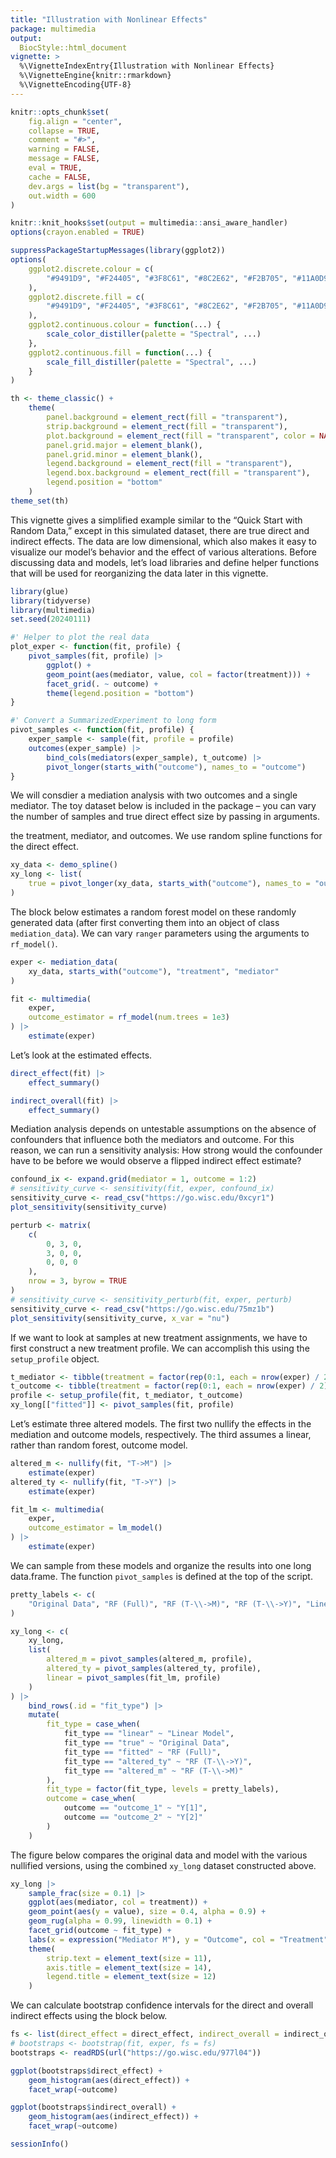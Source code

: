 ```yaml
---
title: "Illustration with Nonlinear Effects"
package: multimedia
output: 
  BiocStyle::html_document
vignette: >
  %\VignetteIndexEntry{Illustration with Nonlinear Effects}
  %\VignetteEngine{knitr::rmarkdown}
  %\VignetteEncoding{UTF-8}
---
```


```r
knitr::opts_chunk$set(
    fig.align = "center",
    collapse = TRUE,
    comment = "#>",
    warning = FALSE,
    message = FALSE,
    eval = TRUE,
    cache = FALSE,
    dev.args = list(bg = "transparent"),
    out.width = 600
)

knitr::knit_hooks$set(output = multimedia::ansi_aware_handler)
options(crayon.enabled = TRUE)

suppressPackageStartupMessages(library(ggplot2))
options(
    ggplot2.discrete.colour = c(
        "#9491D9", "#F24405", "#3F8C61", "#8C2E62", "#F2B705", "#11A0D9"
    ),
    ggplot2.discrete.fill = c(
        "#9491D9", "#F24405", "#3F8C61", "#8C2E62", "#F2B705", "#11A0D9"
    ),
    ggplot2.continuous.colour = function(...) {
        scale_color_distiller(palette = "Spectral", ...)
    },
    ggplot2.continuous.fill = function(...) {
        scale_fill_distiller(palette = "Spectral", ...)
    }
)

th <- theme_classic() +
    theme(
        panel.background = element_rect(fill = "transparent"),
        strip.background = element_rect(fill = "transparent"),
        plot.background = element_rect(fill = "transparent", color = NA),
        panel.grid.major = element_blank(),
        panel.grid.minor = element_blank(),
        legend.background = element_rect(fill = "transparent"),
        legend.box.background = element_rect(fill = "transparent"),
        legend.position = "bottom"
    )
theme_set(th)
```

This vignette gives a simplified example similar to the "Quick Start with Random
Data," except in this simulated dataset, there are true direct and indirect
effects. The data are low dimensional, which also makes it easy to visualize our
model's behavior and the effect of various alterations. Before discussing data
and models, let's load libraries and define helper functions that will be used
for reorganizing the data later in this vignette. 

```r
library(glue)
library(tidyverse)
library(multimedia)
set.seed(20240111)

#' Helper to plot the real data
plot_exper <- function(fit, profile) {
    pivot_samples(fit, profile) |>
        ggplot() +
        geom_point(aes(mediator, value, col = factor(treatment))) +
        facet_grid(. ~ outcome) +
        theme(legend.position = "bottom")
}

#' Convert a SummarizedExperiment to long form
pivot_samples <- function(fit, profile) {
    exper_sample <- sample(fit, profile = profile)
    outcomes(exper_sample) |>
        bind_cols(mediators(exper_sample), t_outcome) |>
        pivot_longer(starts_with("outcome"), names_to = "outcome")
}
```

We will consdier a mediation analysis with two outcomes and a single mediator.
The toy dataset below is included in the package -- you can vary the number of
samples and true direct effect size by passing in arguments.

the treatment, mediator, and outcomes. We use
random spline functions for the direct effect.

```r
xy_data <- demo_spline()
xy_long <- list(
    true = pivot_longer(xy_data, starts_with("outcome"), names_to = "outcome")
)
```

The block below estimates a random forest model on these randomly generated data
(after first converting them into an object of class `mediation_data`). We can
vary `ranger` parameters using the arguments to `rf_model()`.

```r
exper <- mediation_data(
    xy_data, starts_with("outcome"), "treatment", "mediator"
)

fit <- multimedia(
    exper,
    outcome_estimator = rf_model(num.trees = 1e3)
) |>
    estimate(exper)
```

Let's look at the estimated effects.

```r
direct_effect(fit) |>
    effect_summary()

indirect_overall(fit) |>
    effect_summary()
```

Mediation analysis depends on untestable assumptions on the absence of
confounders that influence both the mediators and outcome. For this reason, we
can run a sensitivity analysis: How strong would the confounder have to be
before we would observe a flipped indirect effect estimate?

```r
confound_ix <- expand.grid(mediator = 1, outcome = 1:2)
# sensitivity_curve <- sensitivity(fit, exper, confound_ix)
sensitivity_curve <- read_csv("https://go.wisc.edu/0xcyr1")
plot_sensitivity(sensitivity_curve)
```

```r
perturb <- matrix(
    c(
        0, 3, 0,
        3, 0, 0,
        0, 0, 0
    ),
    nrow = 3, byrow = TRUE
)
# sensitivity_curve <- sensitivity_perturb(fit, exper, perturb)
sensitivity_curve <- read_csv("https://go.wisc.edu/75mz1b")
plot_sensitivity(sensitivity_curve, x_var = "nu")
```

If we want to look at samples at new treatment assignments, we have to first
construct a new treatment profile. We can accomplish this using the
`setup_profile` object.

```r
t_mediator <- tibble(treatment = factor(rep(0:1, each = nrow(exper) / 2)))
t_outcome <- tibble(treatment = factor(rep(0:1, each = nrow(exper) / 2)))
profile <- setup_profile(fit, t_mediator, t_outcome)
xy_long[["fitted"]] <- pivot_samples(fit, profile)
```

Let's estimate three altered models. The first two nullify the effects in the
mediation and outcome models, respectively. The third assumes a linear, rather
than random forest, outcome model.

```r
altered_m <- nullify(fit, "T->M") |>
    estimate(exper)
altered_ty <- nullify(fit, "T->Y") |>
    estimate(exper)

fit_lm <- multimedia(
    exper,
    outcome_estimator = lm_model()
) |>
    estimate(exper)
```

We can sample from these models and organize the results into one long
data.frame. The function `pivot_samples` is defined at the top of the script.

```r
pretty_labels <- c(
    "Original Data", "RF (Full)", "RF (T-\\->M)", "RF (T-\\->Y)", "Linear Model"
)

xy_long <- c(
    xy_long,
    list(
        altered_m = pivot_samples(altered_m, profile),
        altered_ty = pivot_samples(altered_ty, profile),
        linear = pivot_samples(fit_lm, profile)
    )
) |>
    bind_rows(.id = "fit_type") |>
    mutate(
        fit_type = case_when(
            fit_type == "linear" ~ "Linear Model",
            fit_type == "true" ~ "Original Data",
            fit_type == "fitted" ~ "RF (Full)",
            fit_type == "altered_ty" ~ "RF (T-\\->Y)",
            fit_type == "altered_m" ~ "RF (T-\\->M)"
        ),
        fit_type = factor(fit_type, levels = pretty_labels),
        outcome = case_when(
            outcome == "outcome_1" ~ "Y[1]",
            outcome == "outcome_2" ~ "Y[2]"
        )
    )
```

The figure below compares the original data and model with the various nullified
versions, using the combined `xy_long` dataset constructed above.

```r
xy_long |>
    sample_frac(size = 0.1) |>
    ggplot(aes(mediator, col = treatment)) +
    geom_point(aes(y = value), size = 0.4, alpha = 0.9) +
    geom_rug(alpha = 0.99, linewidth = 0.1) +
    facet_grid(outcome ~ fit_type) +
    labs(x = expression("Mediator M"), y = "Outcome", col = "Treatment") +
    theme(
        strip.text = element_text(size = 11),
        axis.title = element_text(size = 14),
        legend.title = element_text(size = 12)
    )
```

We can calculate bootstrap confidence intervals for the direct and overall
indirect effects using the block below.

```r
fs <- list(direct_effect = direct_effect, indirect_overall = indirect_overall)
# bootstraps <- bootstrap(fit, exper, fs = fs)
bootstraps <- readRDS(url("https://go.wisc.edu/977l04"))

ggplot(bootstraps$direct_effect) +
    geom_histogram(aes(direct_effect)) +
    facet_wrap(~outcome)

ggplot(bootstraps$indirect_overall) +
    geom_histogram(aes(indirect_effect)) +
    facet_wrap(~outcome)
```

```r
sessionInfo()
```
